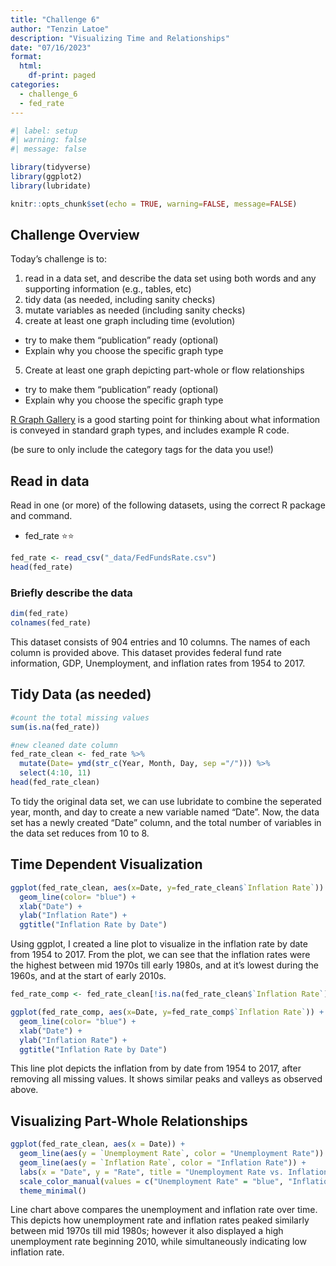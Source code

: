 ```yaml
---
title: "Challenge 6"
author: "Tenzin Latoe"
description: "Visualizing Time and Relationships"
date: "07/16/2023"
format:
  html:
    df-print: paged
categories:
  - challenge_6
  - fed_rate
---
```


```r
#| label: setup
#| warning: false
#| message: false

library(tidyverse)
library(ggplot2)
library(lubridate)

knitr::opts_chunk$set(echo = TRUE, warning=FALSE, message=FALSE)
```

## Challenge Overview

Today's challenge is to:

1)  read in a data set, and describe the data set using both words and any supporting information (e.g., tables, etc)
2)  tidy data (as needed, including sanity checks)
3)  mutate variables as needed (including sanity checks)
4)  create at least one graph including time (evolution)
   - try to make them "publication" ready (optional)
   - Explain why you choose the specific graph type
5)  Create at least one graph depicting part-whole or flow relationships
   - try to make them "publication" ready (optional)
   - Explain why you choose the specific graph type

[R Graph Gallery](https://r-graph-gallery.com/) is a good starting point for thinking about what information is conveyed in standard graph types, and includes example R code.

(be sure to only include the category tags for the data you use!)

## Read in data

Read in one (or more) of the following datasets, using the correct R package and command.

  - fed_rate ⭐⭐


```r
fed_rate <- read_csv("_data/FedFundsRate.csv")
head(fed_rate)
```

### Briefly describe the data

```r
dim(fed_rate)
colnames(fed_rate)
```
This dataset consists of 904 entries and 10 columns. The names of each column is provided above. This dataset provides federal fund rate information, GDP, Unemployment, and inflation rates from 1954 to 2017. 

## Tidy Data (as needed)

```r
#count the total missing values
sum(is.na(fed_rate))
```

```r
#new cleaned date column 
fed_rate_clean <- fed_rate %>% 
  mutate(Date= ymd(str_c(Year, Month, Day, sep ="/"))) %>% 
  select(4:10, 11)
head(fed_rate_clean)
```

To tidy the original data set, we can use lubridate to combine the seperated year, month, and day to create a new variable named "Date". Now, the data set has a newly created "Date" column, and the total number of variables in the data set reduces from 10 to 8. 

## Time Dependent Visualization

```r

ggplot(fed_rate_clean, aes(x=Date, y=fed_rate_clean$`Inflation Rate`)) + 
  geom_line(color= "blue") + 
  xlab("Date") + 
  ylab("Inflation Rate") + 
  ggtitle("Inflation Rate by Date")
```

Using ggplot, I created a line plot to visualize in the inflation rate by date from 1954 to 2017. From the plot, we can see that the inflation rates were the highest between mid 1970s till early 1980s, and at it's lowest during the 1960s, and at the start of early 2010s. 

```r
fed_rate_comp <- fed_rate_clean[!is.na(fed_rate_clean$`Inflation Rate`), ]

ggplot(fed_rate_comp, aes(x=Date, y=fed_rate_comp$`Inflation Rate`)) + 
  geom_line(color= "blue") + 
  xlab("Date") + 
  ylab("Inflation Rate") + 
  ggtitle("Inflation Rate by Date")
```
This line plot depicts the inflation from by date from 1954 to 2017, after removing all missing values. It shows similar peaks and valleys as observed above. 

## Visualizing Part-Whole Relationships

```r
ggplot(fed_rate_clean, aes(x = Date)) +
  geom_line(aes(y = `Unemployment Rate`, color = "Unemployment Rate")) +
  geom_line(aes(y = `Inflation Rate`, color = "Inflation Rate")) +
  labs(x = "Date", y = "Rate", title = "Unemployment Rate vs. Inflation Rate") +
  scale_color_manual(values = c("Unemployment Rate" = "blue", "Inflation Rate" = "red")) +
  theme_minimal()
```

Line chart above compares the unemployment and inflation rate over time. This depicts how unemployment rate and inflation rates peaked similarly between mid 1970s till mid 1980s; however it also displayed a high unemployment rate beginning 2010, while simultaneously indicating low inflation rate. 


